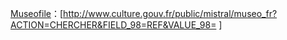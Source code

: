 <span class="plainlinks noprint">[[:fr:Museofile|Museofile]]：[http://www.culture.gouv.fr/public/mistral/museo_fr?ACTION=CHERCHER&FIELD_98=REF&VALUE_98={{{1}}} {{{1}}}]</span><noinclude>
{{documentation|template:Authority control/sub-doc}}
</noinclude>